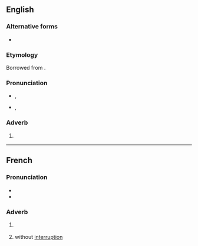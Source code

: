 ==English==

===Alternative forms===
* {{l|en|toot sweet}} {{qualifier|anglicised form}}

===Etymology===
Borrowed from {{bor|en|fr|tout de suite}}.

===Pronunciation===
* {{a|GA}} {{enPR|to͞ot'swētʹ}}, {{IPA|/ˌtuːt ˈswiːt/|lang=en}}
* {{a|RP}} {{enPR|to͞o'dəsweetʹ}}, {{IPA|/ˌtuː də ˈswiːt/|lang=en}}

===Adverb===
{{en-adv|-|head=tout de suite}}

# {{lb|en|colloquial}} {{l|en|[[immediately|Immediately]], [[right away]].}}
#: {{ux|en|If you want to catch the bus, you'd better leave '''tout de suite'''!}}

----

==French==

===Pronunciation===
* {{fr-IPA||toutsuite}}
* {{audio|LL-Q150 (fra)-GrandCelinien-tout de suite.wav|Audio|lang=fr}}

===Adverb===
{{fr-adv}}

# {{lb|fr|idiomatic}} {{l|en|[[immediately]], [[right away]]}}
#: {{syn|fr|aussitôt|immédiatement|sans délai|sur-le-champ}}
# {{lb|fr|obsolete}} without [[interruption]]
